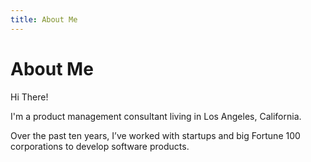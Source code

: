 ```yaml
---
title: About Me
---
```


# About Me

Hi There!

I'm a product management consultant living in Los Angeles, California.

Over the past ten years, I’ve worked with startups and big Fortune 100 corporations to develop software products.
